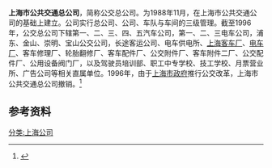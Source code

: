 {{Infobox Company
| company_name = 上海市公交总公司
| company_name_en = 
| company_logo = 
| company_type = 公共事业公司
| foundation = 1988年11月
| defunct = {{end date|1996}}
| location = 上海市延安东路34号
| telephone_no = 
| key_people = 
| industry = 公共事业
| products = [[电车|电车]]、[[公共汽车|公共汽车]]、公交车辆制造
| company_slogan = 
| homepage = 
| footnotes =
}}
'''上海市公共交通总公司'''，简称公交总公司。为1988年11月，在上海市公共交通公司的基础上建立。公司实行总公司、公司、车队与车间的三级管理。截至1996年，公交总公司下辖第一、二、三、四、五汽车公司，第一、二、三电车公司，浦东、金山、崇明、宝山公交公司，长途客运公司、电车供电所、[[上海客车厂|上海客车厂]]、[[上海电车厂|电车厂]]、客车修理厂、轮胎翻修厂、客车配件厂、公交附件厂、客车附件二厂、公交配件厂、公用设备阀门厂，以及驾驶员培训部、职工中专学校、技工学校、月票营业所、广告公司等相关直属单位。1996年，由于[[上海市人民政府|上海市政府]]推行公交改革，上海市公共交通总公司撤销。<ref>{{Cite web |url=http://www.shtong.gov.cn/newsite/node2/node2245/node4516/node55031/node55106/node55122/userobject1ai42386.html |title=上海公用事业志>>第四篇定线公共交通>>第一章企业>>第五节 国营企业 |accessdate=2019-04-20 |archive-date=2016-04-27 |archive-url=https://web.archive.org/web/20160427214438/http://www.shtong.gov.cn/Newsite/node2/node2245/node4516/node55031/node55106/node55122/userobject1ai42386.html |dead-url=no }}</ref>

==参考资料==
{{注脚}}

[[分类:上海公司|分类:上海公司]]